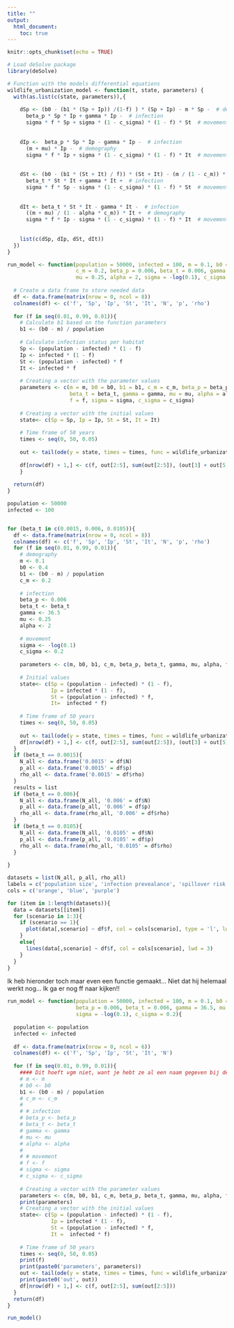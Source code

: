 ```yaml
---
title: ""
output:
  html_document:
    toc: true
---
```


```r
knitr::opts_chunk$set(echo = TRUE)
```


```r
# Load deSolve package
library(deSolve)

# Function with the models differential equations
wildlife_urbanization_model <- function(t, state, parameters) {
  with(as.list(c(state, parameters)),{
    
    dSp <- (b0 - (b1 * (Sp + Ip)) /(1-f) ) * (Sp + Ip) - m * Sp -  # demography
      beta_p * Sp * Ip + gamma * Ip -  # infection
      sigma * f * Sp + sigma * (1 - c_sigma) * (1 - f) * St  # movement
    
    
    dIp <-  beta_p * Sp * Ip - gamma * Ip -  # infection
      (m + mu) * Ip -  # demography
      sigma * f * Ip + sigma * (1 - c_sigma) * (1 - f) * It  # movement
    
    
    dSt <- (b0 - (b1 * (St + It) / f)) * (St + It) - (m / (1 - c_m)) * St -  # demography
      beta_t * St * It + gamma * It +  # infection
      sigma * f * Sp - sigma * (1 - c_sigma) * (1 - f) * St  # movement
    
    
    dIt <- beta_t * St * It - gamma * It -  # infection
      ((m + mu) / (1 - alpha * c_m)) * It +  # demography
      sigma * f * Ip - sigma * (1 - c_sigma) * (1 - f) * It  # movement
      
      
    list(c(dSp, dIp, dSt, dIt))
  }) 
}

```


```r
run_model <- function(population = 50000, infected = 100, m = 0.1, b0 = 0.4, 
                      c_m = 0.2, beta_p = 0.006, beta_t = 0.006, gamma = 36.5, 
                      mu = 0.25, alpha = 2, sigma = -log(0.1), c_sigma = 0.2){
  
  # Create a data frame to store needed data
  df <- data.frame(matrix(nrow = 0, ncol = 8))
  colnames(df) <- c('f', 'Sp', 'Ip', 'St', 'It', 'N', 'p', 'rho')
  
  for (f in seq(0.01, 0.99, 0.01)){
    # Calculate b1 based on the function parameters
    b1 <- (b0 - m) / population
    
    # Calculate infection status per habitat
    Sp <- (population - infected) * (1 - f)
    Ip <- infected * (1 - f)
    St <- (population - infected) * f
    It <- infected * f
    
    # Creating a vector with the parameter values
    parameters <- c(m = m, b0 = b0, b1 = b1, c_m = c_m, beta_p = beta_p, 
                    beta_t = beta_t, gamma = gamma, mu = mu, alpha = alpha, 
                    f = f, sigma = sigma, c_sigma = c_sigma)
  
    # Creating a vector with the initial values
    state<- c(Sp = Sp, Ip = Ip, St = St, It = It)
    
    # Time frame of 50 years
    times <- seq(0, 50, 0.05)
    
    out <- tail(ode(y = state, times = times, func = wildlife_urbanization_model, parms = parameters), 1)
    
    df[nrow(df) + 1,] <- c(f, out[2:5], sum(out[2:5]), (out[3] + out[5])/sum(out[2:5]), out[5]/f)
    }
  
  return(df)
}
```



```r
population <- 50000
infected <- 100


for (beta_t in c(0.0015, 0.006, 0.0105)){
  df <- data.frame(matrix(nrow = 0, ncol = 8))
  colnames(df) <- c('f', 'Sp', 'Ip', 'St', 'It', 'N', 'p', 'rho')
  for (f in seq(0.01, 0.99, 0.01)){
    # demography
    m <- 0.1
    b0 <- 0.4
    b1 <- (b0 - m) / population
    c_m <- 0.2
    
    # infection
    beta_p <- 0.006
    beta_t <- beta_t
    gamma <- 36.5
    mu <- 0.25
    alpha <- 2
    
    # movement
    sigma <- -log(0.1)
    c_sigma <- 0.2
    
    parameters <- c(m, b0, b1, c_m, beta_p, beta_t, gamma, mu, alpha, f, sigma, c_sigma)
    
    # Initial values
    state<- c(Sp = (population - infected) * (1 - f),
              Ip = infected * (1 - f),
              St = (population - infected) * f,
              It=  infected * f)
    
    # Time frame of 50 years
    times <- seq(0, 50, 0.05)
    
    out <- tail(ode(y = state, times = times, func = wildlife_urbanization_model, parms = parameters), 1)
    df[nrow(df) + 1,] <- c(f, out[2:5], sum(out[2:5]), (out[3] + out[5])/sum(out[2:5]), out[5]/f)
  }
  if (beta_t == 0.0015){
    N_all <- data.frame('0.0015' = df$N)
    p_all <- data.frame('0.0015' = df$p)
    rho_all <- data.frame('0.0015' = df$rho) 
  }
  results = list
  if (beta_t == 0.006){
    N_all <- data.frame(N_all, '0.006' = df$N)
    p_all <- data.frame(p_all, '0.006' = df$p)
    rho_all <- data.frame(rho_all, '0.006' = df$rho)
  }
  if (beta_t == 0.0105){
    N_all <- data.frame(N_all, '0.0105' = df$N)
    p_all <- data.frame(p_all, '0.0105' = df$p)
    rho_all <- data.frame(rho_all, '0.0105' = df$rho)
  }
  
}
```

```r

datasets = list(N_all, p_all, rho_all)
labels = c('population size', 'infection prevealance', 'spillover risk')
cols = c('orange', 'blue', 'purple')

for (item in 1:length(datasets)){
  data = datasets[[item]]
  for (scenario in 1:3){
    if (scenario == 1){
      plot(data[,scenario] ~ df$f, col = cols[scenario], type = 'l', lwd = 3, ylim = c(0, max(data) * 1.25), xlab = 'f', ylab = labels[item])
    }
    else{
      lines(data[,scenario] ~ df$f, col = cols[scenario], lwd = 3)
    }
  }
}
```






Ik heb hieronder toch maar even een functie gemaakt... Niet dat hij helemaal werkt nog... Ik ga er nog ff naar kijken!!


```r
run_model <- function(population = 50000, infected = 100, m = 0.1, b0 = 0.4, c_m = 0.2,
                      beta_p = 0.006, beta_t = 0.006, gamma = 36.5, mu = 0.25, alpha = 2,
                      sigma = -log(0.1), c_sigma = 0.2){
  
  population <- population
  infected <- infected
  
  df <- data.frame(matrix(nrow = 0, ncol = 6))
  colnames(df) <- c('f', 'Sp', 'Ip', 'St', 'It', 'N')
  
  for (f in seq(0.01, 0.99, 0.01)){
    #### Dit hoeft vgm niet, want je hebt ze al een naam gegeven bij de function parameters
    # m <- m
    # b0 <- b0
    b1 <- (b0 - m) / population
    # c_m <- c_m
    # 
    # # infection
    # beta_p <- beta_p
    # beta_t <- beta_t
    # gamma <- gamma
    # mu <- mu
    # alpha <- alpha
    # 
    # # movement
    # f <- f
    # sigma <- sigma
    # c_sigma <- c_sigma
    
    # Creating a vector with the parameter values
    parameters <- c(m, b0, b1, c_m, beta_p, beta_t, gamma, mu, alpha, f, sigma, c_sigma)
    print(parameters)
    # Creating a vector with the initial values
    state<- c(Sp = (population - infected) * (1 - f),
              Ip = infected * (1 - f),
              St = (population - infected) * f,
              It =  infected * f)
    
    # Time frame of 50 years
    times <- seq(0, 50, 0.05)
    print(f)
    print(paste0('parameters', parameters))
    out <- tail(ode(y = state, times = times, func = wildlife_urbanization_model, parms = parameters), 1)
    print(paste0('out', out))
    df[nrow(df) + 1,] <- c(f, out[2:5], sum(out[2:5]))
  }
  return(df)
}

```

```r
run_model()
```
